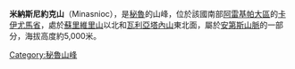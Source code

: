 {{Coord|15|23|46|S|71|51|59|W|display=title}}

'''米納斯尼約克山'''（Minasnioc），是[[秘魯|秘魯]]的山峰，位於該國南部[[阿雷基帕大區|阿雷基帕大區]]的[[卡伊尤馬省|卡伊尤馬省]]，處於[[蘇里維里山|蘇里維里山]]以北和[[瓦利亞塔內山_(秘魯)|瓦利亞塔內山]]東北面，屬於[[安第斯山脈|安第斯山脈]]的一部分，海拔高度約5,000米。

{{Peru-geo-stub}}
[[Category:秘魯山峰|Category:秘魯山峰]]